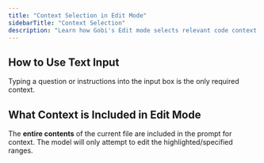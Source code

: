 ```yaml
---
title: "Context Selection in Edit Mode"
sidebarTitle: "Context Selection"
description: "Learn how Gobi's Edit mode selects relevant code context using file content, language server"
---
```


## How to Use Text Input

Typing a question or instructions into the input box is the only required context.

## What Context is Included in Edit Mode

The **entire contents** of the current file are included in the prompt for context. The model will only attempt to edit the highlighted/specified ranges.
